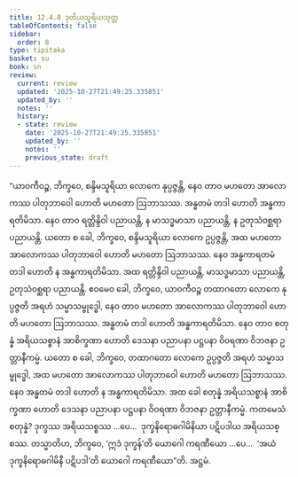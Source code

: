 ```yaml
---
title: 12.4.8 ဒုတိယသူရိယသုတ္တ
tableOfContents: false
sidebar:
  order: 8
type: tipitaka
basket: su
book: sn
review:
  current: review
  updated: '2025-10-27T21:49:25.335851'
  updated_by: ''
  notes: ''
  history:
  - state: review
    date: '2025-10-27T21:49:25.335851'
    updated_by: ''
    notes: ''
    previous_state: draft
---
```



<ReviewStatus review={frontmatter.review} showDetails={true} />

<HypothesisAnnotation frontmatter={frontmatter} />

<DynamicBreadcrumb />

<Division number="1108" book="sn" e="ch" v="18" p="445">

<Paragraph number="2337" book="sn">
“ယာဝကီဝဉ္စ, ဘိက္ခဝေ, စန္ဒိမသူရိယာ လောကေ နုပ္ပဇ္ဇန္တိ, နေဝ တာဝ မဟတော အာလောကဿ ပါတုဘာဝေါ ဟောတိ မဟတော ဩဘာသဿ. အန္ဓတမံ တဒါ ဟောတိ အန္ဓကာရတိမိသာ. နေဝ တာဝ ရတ္တိန္ဒိဝါ ပညာယန္တိ, န မာသဒ္ဓမာသာ ပညာယန္တိ, န ဥတုသံဝစ္ဆရာ ပညာယန္တိ.
</Paragraph>

<Paragraph number="2338" book="sn">
ယတော စ ခေါ, ဘိက္ခဝေ, စန္ဒိမသူရိယာ လောကေ ဥပ္ပဇ္ဇန္တိ, အထ မဟတော အာလောကဿ ပါတုဘာဝေါ ဟောတိ မဟတော ဩဘာသဿ. နေဝ အန္ဓကာရတမံ တဒါ ဟောတိ န အန္ဓကာရတိမိသာ. အထ ရတ္တိန္ဒိဝါ ပညာယန္တိ, မာသဒ္ဓမာသာ ပညာယန္တိ, ဥတုသံဝစ္ဆရာ ပညာယန္တိ. ဧဝမေဝ ခေါ, ဘိက္ခဝေ, ယာဝကီဝဉ္စ တထာဂတော လောကေ နုပ္ပဇ္ဇတိ အရဟံ သမ္မာသမ္ဗုဒ္ဓေါ, နေဝ တာဝ မဟတော အာလောကဿ ပါတုဘာဝေါ ဟောတိ မဟတော ဩဘာသဿ. အန္ဓတမံ တဒါ ဟောတိ အန္ဓကာရတိမိသာ. နေဝ တာဝ စတုန္နံ အရိယသစ္စာနံ အာစိက္ခဏာ ဟောတိ ဒေသနာ ပညာပနာ ပဋ္ဌပနာ ဝိဝရဏာ ဝိဘဇနာ ဥတ္တာနီကမ္မံ.
</Paragraph>

<Paragraph number="2339" book="sn">
ယတော စ ခေါ, ဘိက္ခဝေ, တထာဂတော လောကေ ဥပ္ပဇ္ဇတိ အရဟံ သမ္မာသမ္ဗုဒ္ဓေါ, အထ မဟတော အာလောကဿ ပါတုဘာဝေါ ဟောတိ မဟတော ဩဘာသဿ. နေဝ အန္ဓတမံ တဒါ ဟောတိ န အန္ဓကာရတိမိသာ. အထ ခေါ စတုန္နံ အရိယသစ္စာနံ အာစိက္ခဏာ ဟောတိ ဒေသနာ ပညာပနာ ပဋ္ဌပနာ ဝိဝရဏာ ဝိဘဇနာ ဥတ္တာနီကမ္မံ. ကတမေသံ စတုန္နံ? ဒုက္ခဿ အရိယသစ္စဿ …ပေ…  ဒုက္ခနိရောဓဂါမိနိယာ ပဋိပဒါယ အရိယသစ္စဿ.
</Paragraph>

<Paragraph number="2340" book="sn">
တသ္မာတိဟ, ဘိက္ခဝေ, ‘ဣဒံ ဒုက္ခန်’တိ ယောဂေါ ကရဏီယော …ပေ…  ‘အယံ ဒုက္ခနိရောဓဂါမိနီ ပဋိပဒါ’တိ ယောဂေါ ကရဏီယော”တိ.

</Paragraph>
</Division>

<Paragraph number="2341" type="center" book="sn">
အဋ္ဌမံ.
</Paragraph>
